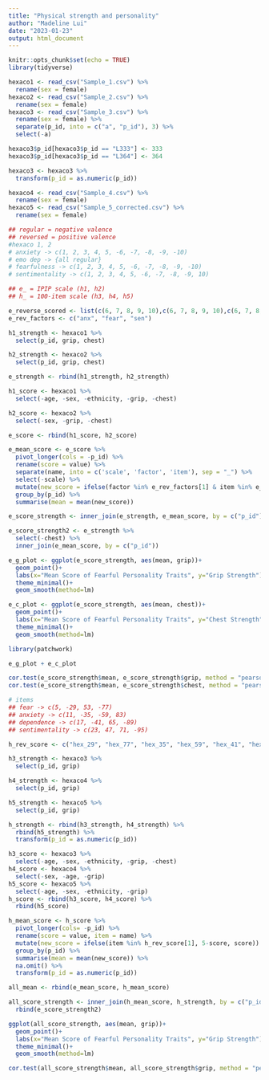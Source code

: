```yaml
---
title: "Physical strength and personality"
author: "Madeline Lui"
date: "2023-01-23"
output: html_document
---
```


```r
knitr::opts_chunk$set(echo = TRUE)
library(tidyverse)
```

```r
hexaco1 <- read_csv("Sample_1.csv") %>%
  rename(sex = female)
hexaco2 <- read_csv("Sample_2.csv") %>%
  rename(sex = female)
hexaco3 <- read_csv("Sample_3.csv") %>%
  rename(sex = female) %>%
  separate(p_id, into = c("a", "p_id"), 3) %>%
  select(-a)

hexaco3$p_id[hexaco3$p_id == "L333"] <- 333
hexaco3$p_id[hexaco3$p_id == "L364"] <- 364

hexaco3 <- hexaco3 %>%
  transform(p_id = as.numeric(p_id))

hexaco4 <- read_csv("Sample_4.csv") %>%
  rename(sex = female)
hexaco5 <- read_csv("Sample_5_corrected.csv") %>%
  rename(sex = female)
```

```r
## regular = negative valence
## reversed = positive valence
#hexaco 1, 2
# anxiety -> c(1, 2, 3, 4, 5, -6, -7, -8, -9, -10)
# emo dep -> {all regular}
# fearfulness -> c(1, 2, 3, 4, 5, -6, -7, -8, -9, -10)
# sentimentality -> c(1, 2, 3, 4, 5, -6, -7, -8, -9, 10)

## e_ = IPIP scale (h1, h2)
## h_ = 100-item scale (h3, h4, h5)

e_reverse_scored <- list(c(6, 7, 8, 9, 10),c(6, 7, 8, 9, 10),c(6, 7, 8, 9, 10))
e_rev_factors <- c("anx", "fear", "sen")

h1_strength <- hexaco1 %>%
  select(p_id, grip, chest)

h2_strength <- hexaco2 %>%
  select(p_id, grip, chest)

e_strength <- rbind(h1_strength, h2_strength)

h1_score <- hexaco1 %>%
  select(-age, -sex, -ethnicity, -grip, -chest)

h2_score <- hexaco2 %>%
  select(-sex, -grip, -chest)

e_score <- rbind(h1_score, h2_score)

e_mean_score <- e_score %>%
  pivot_longer(cols = -p_id) %>%
  rename(score = value) %>%
  separate(name, into = c('scale', 'factor', 'item'), sep = "_") %>%
  select(-scale) %>%
  mutate(new_score = ifelse(factor %in% e_rev_factors[1] & item %in% e_reverse_scored[[1]], 7-score, score)) %>%
  group_by(p_id) %>%
  summarise(mean = mean(new_score))

e_score_strength <- inner_join(e_strength, e_mean_score, by = c("p_id"))

e_score_strength2 <- e_strength %>%
  select(-chest) %>%
  inner_join(e_mean_score, by = c("p_id"))

e_g_plot <- ggplot(e_score_strength, aes(mean, grip))+
  geom_point()+
  labs(x="Mean Score of Fearful Personality Traits", y="Grip Strength")+
  theme_minimal()+
  geom_smooth(method=lm)

e_c_plot <- ggplot(e_score_strength, aes(mean, chest))+
  geom_point()+
  labs(x="Mean Score of Fearful Personality Traits", y="Chest Strength")+
  theme_minimal()+
  geom_smooth(method=lm)

library(patchwork)

e_g_plot + e_c_plot

cor.test(e_score_strength$mean, e_score_strength$grip, method = "pearson", alternative = "two.sided")
cor.test(e_score_strength$mean, e_score_strength$chest, method = "pearson", alternative = "two.sided")

```
```r
# items
## fear -> c(5, -29, 53, -77)
## anxiety -> c(11, -35, -59, 83)
## dependence -> c(17, -41, 65, -89)
## sentimentality -> c(23, 47, 71, -95)

h_rev_score <- c("hex_29", "hex_77", "hex_35", "hex_59", "hex_41", "hex_89", "hex_95")

h3_strength <- hexaco3 %>%
  select(p_id, grip)

h4_strength <- hexaco4 %>%
  select(p_id, grip)

h5_strength <- hexaco5 %>%
  select(p_id, grip)

h_strength <- rbind(h3_strength, h4_strength) %>%
  rbind(h5_strength) %>%
  transform(p_id = as.numeric(p_id))

h3_score <- hexaco3 %>%
  select(-age, -sex, -ethnicity, -grip, -chest)
h4_score <- hexaco4 %>%
  select(-sex, -age, -grip)
h5_score <- hexaco5 %>%
  select(-age, -sex, -ethnicity, -grip)
h_score <- rbind(h3_score, h4_score) %>%
  rbind(h5_score)

h_mean_score <- h_score %>%
  pivot_longer(cols= -p_id) %>%
  rename(score = value, item = name) %>%
  mutate(new_score = ifelse(item %in% h_rev_score[1], 5-score, score)) %>%
  group_by(p_id) %>%
  summarise(mean = mean(new_score)) %>%
  na.omit() %>%
  transform(p_id = as.numeric(p_id))

all_mean <- rbind(e_mean_score, h_mean_score)

all_score_strength <- inner_join(h_mean_score, h_strength, by = c("p_id")) %>%
  rbind(e_score_strength2)

ggplot(all_score_strength, aes(mean, grip))+
  geom_point()+
  labs(x="Mean Score of Fearful Personality Traits", y="Grip Strength")+
  theme_minimal()+
  geom_smooth(method=lm)

cor.test(all_score_strength$mean, all_score_strength$grip, method = "pearson", alternative = "two.sided")

```
